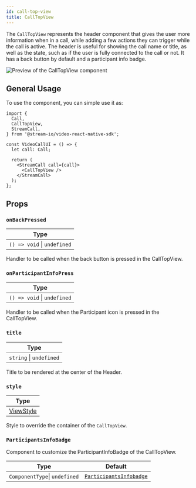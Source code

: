 ```yaml
---
id: call-top-view
title: CallTopView
---
```


The `CallTopView` represents the header component that gives the user more information when in a call, while adding a few actions they can trigger while the call is active. The header is useful for showing the call name or title, as well as the state, such as if the user is fully connected to the call or not.
It has a back button by default and a participant info badge.

![Preview of the CallTopView component](../../assets/04-ui-components/call/call-top-view/call-top-view.png)

## General Usage

To use the component, you can simple use it as:

```tsx {12}
import {
  Call,
  CallTopView,
  StreamCall,
} from '@stream-io/video-react-native-sdk';

const VideoCallUI = () => {
  let call: Call;

  return (
    <StreamCall call={call}>
      <CallTopView />
    </StreamCall>
  );
};
```

## Props

### `onBackPressed`

| Type                        |
| --------------------------- |
| `() => void` \| `undefined` |

Handler to be called when the back button is pressed in the CallTopView.

### `onParticipantInfoPress`

| Type                        |
| --------------------------- |
| `() => void` \| `undefined` |

Handler to be called when the Participant icon is pressed in the CallTopView.

### `title`

| Type                    |
| ----------------------- |
| `string` \| `undefined` |

Title to be rendered at the center of the Header.

### `style`

| Type                                                       |
| ---------------------------------------------------------- |
| [ViewStyle](https://reactnative.dev/docs/view-style-props) |

Style to override the container of the `CallTopView`.

### `ParticipantsInfoBadge`

Component to customize the ParticipantInfoBadge of the CallTopView.

| Type                          | Default                                                                                                                                                               |
| ----------------------------- | --------------------------------------------------------------------------------------------------------------------------------------------------------------------- |
| `ComponentType`\| `undefined` | [`ParticipantsInfobadge`](https://github.com/GetStream/stream-video-js/blob/main/packages/react-native-sdk/src/components/Call/CallTopView/ParticipantsInfoBadge.tsx) |
